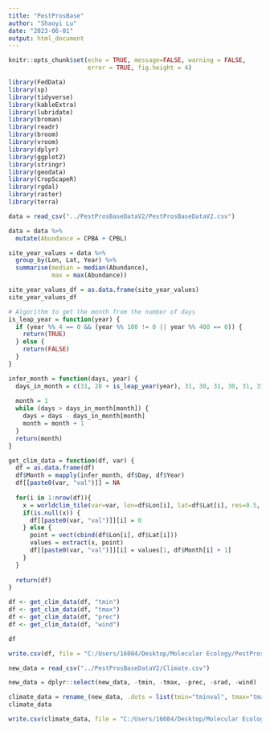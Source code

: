 ```yaml
---
title: "PestProsBase"
author: "Shaoyi Lu"
date: "2023-06-01"
output: html_document
---
```


```r
knitr::opts_chunk$set(echo = TRUE, message=FALSE, warning = FALSE,
                      error = TRUE, fig.height = 4)
```

```r
library(FedData)
library(sp)
library(tidyverse)
library(kableExtra)
library(lubridate)
library(broman)
library(readr)
library(broom)
library(vroom)
library(dplyr)
library(ggplot2)
library(stringr)
library(geodata)
library(CropScapeR)
library(rgdal)
library(raster)
library(terra)
```

```r
data = read_csv("../PestProsBaseDataV2/PestProsBaseDataV2.csv")
```

```r
data = data %>%
  mutate(Abundance = CPBA + CPBL)

site_year_values = data %>%
  group_by(Lon, Lat, Year) %>%
  summarise(median = median(Abundance),
            max = max(Abundance))

site_year_values_df = as.data.frame(site_year_values)
site_year_values_df
```
```r

# Algorithm to get the month from the number of days
is_leap_year = function(year) {
  if (year %% 4 == 0 && (year %% 100 != 0 || year %% 400 == 0)) {
    return(TRUE)
  } else {
    return(FALSE)
  }
}

infer_month = function(days, year) {
  days_in_month = c(31, 28 + is_leap_year(year), 31, 30, 31, 30, 31, 31, 30, 31, 30, 31)
  
  month = 1
  while (days > days_in_month[month]) {
    days = days - days_in_month[month]
    month = month + 1
  }
  return(month)
}
```

```r
get_clim_data = function(df, var) {
  df = as.data.frame(df)
  df$Month = mapply(infer_month, df$Day, df$Year)
  df[[paste0(var, "val")]] = NA
  
  for(i in 1:nrow(df)){
    x = worldclim_tile(var=var, lon=df$Lon[i], lat=df$Lat[i], res=0.5, path=tempdir())
    if(is.null(x)) {
      df[[paste0(var, "val")]][i] = 0
    } else {
      point = vect(cbind(df$Lon[i], df$Lat[i]))
      values = extract(x, point)
      df[[paste0(var, "val")]][i] = values[1, df$Month[i] + 1]
    }
  }
  
  return(df)
}

df <- get_clim_data(df, "tmin")
df <- get_clim_data(df, "tmax")
df <- get_clim_data(df, "prec")
df <- get_clim_data(df, "wind")

df
```

```r
write.csv(df, file = "C:/Users/16084/Desktop/Molecular Ecology/PestProsBaseDataV2/Climate.csv")
```

```r
new_data = read_csv("../PestProsBaseDataV2/Climate.csv")
```

```r
new_data = dplyr::select(new_data, -tmin, -tmax, -prec, -srad, -wind)
```

```r
climate_data = rename_(new_data, .dots = list(tmin="tminval", tmax="tmaxval", prec="precval", srad="sradval", wind="windval"))
climate_data
```

```r
write.csv(climate_data, file = "C:/Users/16084/Desktop/Molecular Ecology/PestProsBaseDataV2/FinalClimateData.csv")
```
